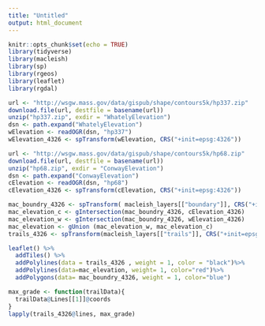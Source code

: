 ```yaml
---
title: "Untitled"
output: html_document
---
```


```r
knitr::opts_chunk$set(echo = TRUE)
library(tidyverse)
library(macleish)
library(sp)
library(rgeos)
library(leaflet)
library(rgdal)
```


```r
url <- "http://wsgw.mass.gov/data/gispub/shape/contours5k/hp337.zip"
download.file(url, destfile = basename(url))
unzip("hp337.zip", exdir = "WhatelyElevation")
dsn <- path.expand("WhatelyElevation")
wElevation <- readOGR(dsn, "hp337")
wElevation_4326 <- spTransform(wElevation, CRS("+init=epsg:4326"))


```

```r
url <- "http://wsgw.mass.gov/data/gispub/shape/contours5k/hp68.zip"
download.file(url, destfile = basename(url))
unzip("hp68.zip", exdir = "ConwayElevation")
dsn <- path.expand("ConwayElevation")
cElevation <- readOGR(dsn, "hp68")
cElevation_4326 <- spTransform(cElevation, CRS("+init=epsg:4326"))
```

```r
mac_boundry_4326 <- spTransform( macleish_layers[["boundary"]], CRS("+init=epsg:4326") )
mac_elevation_c <- gIntersection(mac_boundry_4326, cElevation_4326)
mac_elevation_w <- gIntersection(mac_boundry_4326, wElevation_4326)
mac_elevation <- gUnion (mac_elevation_w, mac_elevation_c)
trails_4326 <- spTransform(macleish_layers[["trails"]], CRS("+init=epsg:4326"))
```


```r
leaflet() %>%
  addTiles() %>%
  addPolylines(data = trails_4326 , weight = 1, color = "black")%>%
  addPolylines(data=mac_elevation, weight= 1, color="red")%>%
  addPolygons(data= mac_boundry_4326, weight = 1, color="blue")
```

```r
max_grade <- function(trailData){
  trailData@Lines[[1]]@coords
}
lapply(trails_4326@lines, max_grade)
```

